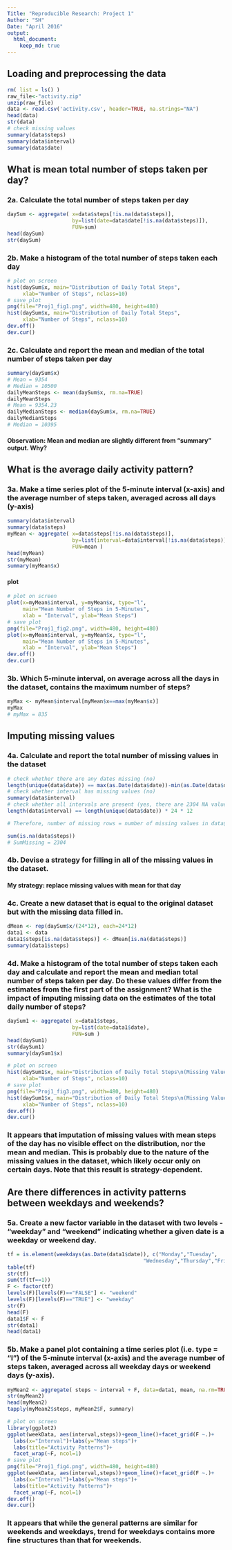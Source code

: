 ---
Title: "Reproducible Research: Project 1"
Author: "SH"
Date: "April 2016"
output: 
  html_document:
    keep_md: true
---


## Loading and preprocessing the data
```{r load_data, echo=TRUE}
rm( list = ls() )
raw_file<-"activity.zip"
unzip(raw_file)
data <- read.csv('activity.csv', header=TRUE, na.strings="NA")
head(data)
str(data)
# check missing values 
summary(data$steps)
summary(data$interval)
summary(data$date) 
```

## What is mean total number of steps taken per day?

### 2a. Calculate the total number of steps taken per day
```{r daySum, echo=TRUE}
daySum <- aggregate( x=data$steps[!is.na(data$steps)], 
                     by=list(date=data$date[!is.na(data$steps)]), 
                     FUN=sum)
head(daySum)
str(daySum)
```

### 2b. Make a histogram of the total number of steps taken each day
```{r fig1, fig.width=8, fig.height=6, echo=TRUE}
# plot on screen
hist(daySum$x, main="Distribution of Daily Total Steps",
     xlab="Number of Steps", nclass=10)
# save plot
png(file="Proj1_fig1.png", width=480, height=480)
hist(daySum$x, main="Distribution of Daily Total Steps",
     xlab="Number of Steps", nclass=10)
dev.off()
dev.cur()
```

### 2c. Calculate and report the mean and median of the total number of steps taken per day
```{r dayMean, echo=TRUE}
summary(daySum$x) 
# Mean = 9354 
# Median = 10500
dailyMeanSteps <- mean(daySum$x, rm.na=TRUE)
dailyMeanSteps
# Mean = 9354.23
dailyMedianSteps <- median(daySum$x, rm.na=TRUE)
dailyMedianSteps
# Median = 10395
```
#### Observation: Mean and median are slightly different from "summary" output. Why?


## What is the average daily activity pattern?

### 3a. Make a time series plot of the 5-minute interval (x-axis) and the average number of steps taken, averaged across all days (y-axis)
```{r tsMean, echo=TRUE}
summary(data$interval)
summary(data$steps)
myMean <- aggregate( x=data$steps[!is.na(data$steps)], 
                     by=list(interval=data$interval[!is.na(data$steps)]), 
                     FUN=mean )
head(myMean)
str(myMean)
summary(myMean$x)
```

#### plot
```{r fig2, fig.width=8, fig.height=6, echo=TRUE}
# plot on screen
plot(x=myMean$interval, y=myMean$x, type="l", 
     main="Mean Number of Steps in 5-Minutes", 
     xlab = "Interval", ylab="Mean Steps")
# save plot
png(file="Proj1_fig2.png", width=480, height=480)
plot(x=myMean$interval, y=myMean$x, type="l", 
     main="Mean Number of Steps in 5-Minutes", 
     xlab = "Interval", ylab="Mean Steps")
dev.off()
dev.cur()
```

### 3b. Which 5-minute interval, on average across all the days in the dataset, contains the maximum number of steps?
```{r tsMax, echo=TRUE}
myMax <- myMean$interval[myMean$x==max(myMean$x)]
myMax
# myMax = 835
```

## Imputing missing values

### 4a. Calculate and report the total number of missing values in the dataset
```{r nanChk, echo=TRUE}
# check whether there are any dates missing (no)
length(unique(data$date)) == max(as.Date(data$date))-min(as.Date(data$date))+1
# check whether interval has missing values (no)
summary(data$interval)
# check whether all intervals are present (yes, there are 2304 NA values)
length(data$interval) == length(unique(data$date)) * 24 * 12

# Therefore, number of missing rows = number of missing values in data$steps

sum(is.na(data$steps))
# SumMissing = 2304
```

### 4b. Devise a strategy for filling in all of the missing values in the dataset.
#### My strategy: replace missing values with mean for that day

### 4c. Create a new dataset that is equal to the original dataset but with the missing data filled in.
```{r imputedData, echo=TRUE}
dMean <- rep(daySum$x/(24*12), each=24*12)
data1 <- data
data1$steps[is.na(data$steps)] <- dMean[is.na(data$steps)]
summary(data1$steps)
```

### 4d. Make a histogram of the total number of steps taken each day and calculate and report the mean and median total number of steps taken per day. Do these values differ from the estimates from the first part of the assignment? What is the impact of imputing missing data on the estimates of the total daily number of steps?
```{r fig3, fig.width=8, fig.height=6, echo=TRUE}
daySum1 <- aggregate( x=data1$steps, 
                     by=list(date=data1$date), 
                     FUN=sum )
head(daySum1)
str(daySum1)
summary(daySum1$x)

# plot on screen
hist(daySum1$x, main="Distribution of Daily Total Steps\n(Missing Values Imputed)",
     xlab="Number of Steps", nclass=10)
# save plot
png(file="Proj1_fig3.png", width=480, height=480)
hist(daySum1$x, main="Distribution of Daily Total Steps\n(Missing Values Imputed)",
     xlab="Number of Steps", nclass=10)
dev.off()
dev.cur()
```


### It appears that imputation of missing values with mean steps of the day has no visible effect on the distribution, nor the mean and median. This is probably due to the nature of the missing values in the dataset, which likely occur only on certain days. Note that this result is strategy-dependent.                                                         



## Are there differences in activity patterns between weekdays and weekends?

### 5a. Create a new factor variable in the dataset with two levels - "weekday" and "weekend" indicating whether a given date is a weekday or weekend day.
```{r addF, echo=TRUE}
tf = is.element(weekdays(as.Date(data1$date)), c("Monday","Tuesday", 
                                            "Wednesday","Thursday","Friday") )
table(tf)
str(tf)
sum(tf(tf==1))
F <- factor(tf)
levels(F)[levels(F)=="FALSE"] <- "weekend"
levels(F)[levels(F)=="TRUE"] <- "weekday"
str(F)
head(F)
data1$F <- F
str(data1)
head(data1)
```

### 5b. Make a panel plot containing a time series plot (i.e. type = "l") of the 5-minute interval (x-axis) and the average number of steps taken, averaged across all weekday days or weekend days (y-axis).
```{r fig4, fig.width=8, fig.height=6, echo=TRUE}
myMean2 <- aggregate( steps ~ interval + F, data=data1, mean, na.rm=TRUE )
str(myMean2)
head(myMean2)
tapply(myMean2$steps, myMean2$F, summary)

# plot on screen
library(ggplot2)
ggplot(weekData, aes(interval,steps))+geom_line()+facet_grid(F ~.)+
  labs(x="Interval")+labs(y="Mean steps")+
  labs(title="Activity Patterns")+
  facet_wrap(~F, ncol=1)
# save plot
png(file="Proj1_fig4.png", width=480, height=480)
ggplot(weekData, aes(interval,steps))+geom_line()+facet_grid(F ~.)+
  labs(x="Interval")+labs(y="Mean steps")+
  labs(title="Activity Patterns")+
  facet_wrap(~F, ncol=1)
dev.off()
dev.cur()
```

### It appears that while the general patterns are similar for weekends and weekdays, trend for weekdays contains more fine structures than that for weekends.
